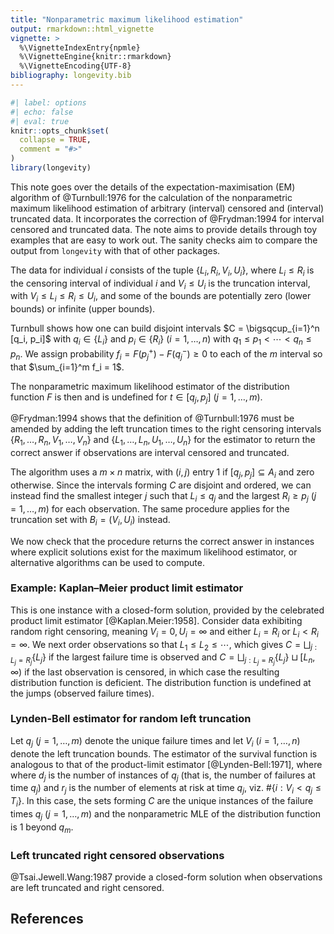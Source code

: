 ```yaml
---
title: "Nonparametric maximum likelihood estimation"
output: rmarkdown::html_vignette
vignette: >
  %\VignetteIndexEntry{npmle}
  %\VignetteEngine{knitr::rmarkdown}
  %\VignetteEncoding{UTF-8}
bibliography: longevity.bib
---
```


```r
#| label: options
#| echo: false
#| eval: true
knitr::opts_chunk$set(
  collapse = TRUE,
  comment = "#>"
)
library(longevity)
```


This note goes over the details of the expectation-maximisation (EM) algorithm of @Turnbull:1976 for the calculation of the nonparametric maximum likelihood estimation of arbitrary (interval) censored and (interval) truncated data. It incorporates the correction of @Frydman:1994 for interval censored and truncated data. The note aims to provide details through toy examples that are easy to work out. The sanity checks aim to compare the output from `longevity` with that of other packages.


The data for individual $i$ consists of the tuple $\{L_i, R_i, V_i, U_i\}$, where $L_i \leq R_i$ is the censoring interval of individual $i$ and $V_i \leq U_i$ is the truncation interval, with $V_i \leq L_i \leq R_i \leq U_i$, and some of the bounds are potentially zero (lower bounds) or infinite (upper bounds). 

Turnbull shows how one can build disjoint intervals $C = \bigsqcup_{i=1}^n [q_i, p_i]$ with $q_i \in \{L_i\}$ and $p_i \in \{R_i\}$ $(i=1, \ldots, n)$ with $q_1 \leq p_1 < \cdots < q_n \leq p_n$. We assign probability $f_i = F(p_j^{+}) - F(q_j^{-}) \geq 0$ to each of the $m$ interval so that $\sum_{i=1}^m f_i = 1$.

The nonparametric maximum likelihood estimator of the distribution function $F$ is then 
\begin{align*}
\widehat{F}(t) = \begin{cases} 0 & t < q_1,\\
\widehat{f}_1 + \cdots + \widehat{f}_j & p_j < t < q_{j+1} \quad (1 \leq j \leq m-1)\\ 
1 & t > p_m,
\end{cases}
\end{align*}
and is undefined for $t \in [q_j, p_j]$ $(j=1, \ldots, m)$.


@Frydman:1994 shows that the definition of @Turnbull:1976 must be amended by adding the left truncation times to the right censoring intervals $\{R_1, \ldots, R_n, V_1, \ldots, V_n\}$ and $\{L_1, \ldots, L_n, U_1, \ldots, U_n\}$ for the estimator to return the correct answer if observations are interval censored and truncated.
 
The algorithm uses a $m \times n$ matrix, with $(i,j)$ entry 1 if $[q_j, p_j] \subseteq A_i$ and zero otherwise. Since the intervals forming $C$ are disjoint and ordered, we can instead find the smallest integer $j$ such that $L_i \leq q_j$ and the largest $R_i \geq p_j$ $(j=1, \ldots, m)$ for each observation. The same procedure applies for the truncation set with $B_i = (V_i, U_i)$ instead.
 
We now check that the procedure returns the correct answer in instances where explicit solutions exist for the maximum likelihood estimator, or alternative algorithms can be used to compute. 
 
### Example: Kaplan--Meier product limit estimator

This is one instance with a closed-form solution, provided by the celebrated product limit estimator [@Kaplan.Meier:1958].
Consider data exhibiting random right censoring, meaning $V_i = 0, U_i = \infty$ and either $L_i=R_i$ or $L_i < R_i = \infty$. We next order observations so that $L_1 \leq L_2 \leq \cdots$, which gives $C = \bigsqcup_{j: L_j=R_j} \{L_j\}$ if the largest failure time is observed and $C = \bigsqcup_{j: L_j=R_j} \{L_j\} \sqcup [L_n, \infty)$ if the last observation is censored, in which case the resulting distribution function is deficient. The distribution function is undefined at the jumps (observed failure times).


### Lynden-Bell estimator for random left truncation

Let $q_j$ $(j=1, \ldots, m)$ denote the unique failure times and let $V_i$ $(i=1, \ldots, n)$ denote the left truncation bounds. The estimator of the survival function is analogous to that of the product-limit estimator [@Lynden-Bell:1971], where
\begin{align*}
\widehat{S}_n(t) = \prod_{q_j \leq t} \left(1- \frac{d_j}{r_j}\right)
\end{align*}
where $d_j$ is the number of instances of $q_j$ (that is, the number of failures at time $q_j$) and $r_j$ is the number of elements at risk at time $q_j$, viz. $\#\{i: V_i < q_j \leq T_i\}$. In this case, the sets forming $C$ are the unique instances of the failure times $q_j$ $(j=1, \ldots, m)$ and the nonparametric MLE of the distribution function is 1 beyond $q_m$.



### Left truncated right censored observations

@Tsai.Jewell.Wang:1987 provide a closed-form solution when observations are left truncated and right censored.


## References
